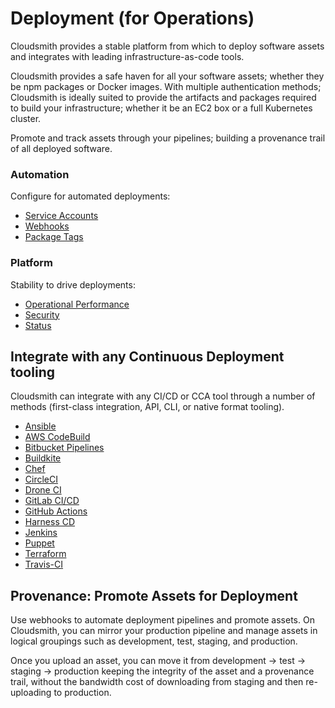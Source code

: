 # Deployment (for Operations)

Cloudsmith provides a stable platform from which to deploy software assets and integrates with leading infrastructure-as-code tools.

Cloudsmith provides a safe haven for all your software assets; whether they be npm packages or Docker images. With multiple authentication methods; Cloudsmith is ideally suited to provide the artifacts and packages required to build your infrastructure; whether it be an EC2 box or a full Kubernetes cluster.

Promote and track assets through your pipelines; building a provenance trail of all deployed software.

### Automation

Configure for automated deployments:

- [Service Accounts](/accounts-and-teams/service-accounts)
- [Webhooks](/developer-tools/webhooks)
- [Package Tags](/artifact-management/package-tags)

### Platform

Stability to drive deployments:

- [Operational Performance](https://docs.cloudsmith.com/support/operational-performance)
- [Security](https://trust.cloudsmith.com/)
- [Status](https://status.cloudsmith.com/)

## Integrate with any Continuous Deployment tooling

Cloudsmith can integrate with any CI/CD or CCA tool through a number of methods (first-class integration, API, CLI, or native format tooling).

- [Ansible](/integrations/integrating-with-ansible)
- [AWS CodeBuild](/integrations/integrating-with-aws-codebuild)
- [Bitbucket Pipelines](/integrations/integrating-with-bitbucket-pipelines)
- [Buildkite](/integrations/integrating-with-buildkite)
- [Chef](/integrations/integrating-with-chef) 
- [CircleCI](/integrations/integrating-with-circleci)
- [Drone CI](/integrations/integrating-with-drone-ci)
- [GitLab CI/CD](/integrations/integrating-with-gitlab-cicd)
- [GitHub Actions](/integrations/integrating-with-github-actions)
- [Harness CD](/integrations/integrating-with-harnesscd)
- [Jenkins](/integrations/integrating-with-jenkins)
- [Puppet](/integrations/integrating-with-puppet) 
- [Terraform](/integrations/integrating-with-terraform) 
- [Travis-CI](/integrations/integrating-with-travis-ci)

## Provenance: Promote Assets for Deployment

Use webhooks to automate deployment pipelines and promote assets. On Cloudsmith, you can mirror your production pipeline and manage assets in logical groupings such as development, test, staging, and production.

Once you upload an asset, you can move it from development -> test -> staging -> production keeping the integrity of the asset and a provenance trail, without the bandwidth cost of downloading from staging and then re-uploading to production.
